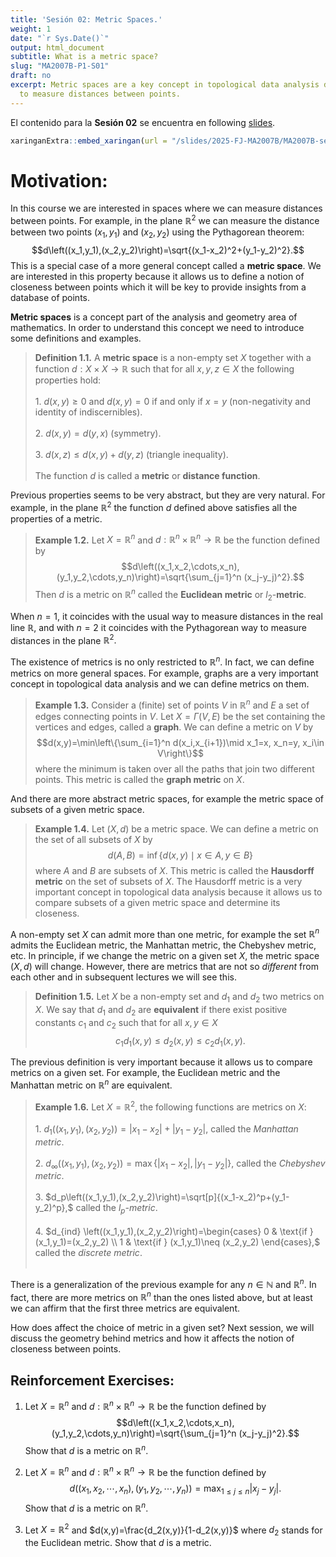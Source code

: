 ```yaml
---
title: 'Sesión 02: Metric Spaces.'
weight: 1
date: "`r Sys.Date()`"
output: html_document
subtitle: What is a metric space?
slug: "MA2007B-P1-S01"
draft: no
excerpt: Metric spaces are a key concept in topological data analysis due to its ability
  to measure distances between points.
---
```


El contenido para la **Sesión 02** se encuentra en following [slides](/slides/2025-FJ-MA2007B/MA2007B-sesion-02).

```r
xaringanExtra::embed_xaringan(url = "/slides/2025-FJ-MA2007B/MA2007B-sesion-02", ratio = "4:3")
```

# Motivation:

In this course we are interested in spaces where we can measure distances between points. For example, in the plane $\mathbb{R}^2$ we can measure the distance between two points $(x_1,y_1)$ and $(x_2,y_2)$ using the Pythagorean theorem: $$d\left((x_1,y_1),(x_2,y_2)\right)=\sqrt{(x_1-x_2)^2+(y_1-y_2)^2}.$$ This is a special case of a more general concept called a **metric space**. We are interested in this property because it allows us to define a notion of closeness between points which it will be key to provide insights from a database of points.

**Metric spaces** is a concept part of the analysis and geometry area of mathematics. In order to understand this concept we need to introduce some definitions and examples.

> **Definition 1.1.** A **metric space** is a non-empty set $X$ together with a function $d:X\times X\to \mathbb{R}$ such that for all $x,y,z\in X$ the following properties hold: <br/><br/>
> 1. $d(x,y)\geq 0$ and $d(x,y)=0$ if and only if $x=y$ (non-negativity and identity of indiscernibles). <br/><br/>
> 2. $d(x,y)=d(y,x)$ (symmetry). <br/><br/>
> 3. $d(x,z)\leq d(x,y)+d(y,z)$ (triangle inequality). <br/><br/>
> The function $d$ is called a **metric** or **distance function**.

Previous properties seems to be very abstract, but they are very natural. For example, in the plane $\mathbb{R}^2$ the function $d$ defined above satisfies all the properties of a metric. 

> **Example 1.2.** Let $X=\mathbb{R}^n$ and $d:\mathbb{R}^n\times \mathbb{R}^n\to \mathbb{R}$ be the function defined by $$d\left((x_1,x_2,\cdots,x_n),(y_1,y_2,\cdots,y_n)\right)=\sqrt{\sum_{j=1}^n (x_j-y_j)^2}.$$ Then $d$ is a metric on $\mathbb{R}^n$ called the **Euclidean metric** or $l_2$-**metric**. 


When $n=1,$ it coincides with the usual way to measure distances in the real line $\mathbb{R},$ and with $n=2$ it coincides with the Pythagorean way to measure distances in the plane $\mathbb{R}^2.$

The existence of metrics is no only restricted to $\mathbb{R}^n.$ In fact, we can define metrics on more general spaces. For example, graphs are a very important concept in topological data analysis and we can define metrics on them.

> **Example 1.3.** Consider a (finite) set of points $V$ in $\mathbb{R}^n$ and $E$ a set of edges connecting points in $V.$ Let $X=\Gamma(V,E)$ be the set containing the vertices and edges, called a **graph**. We can define a metric on $V$ by $$d(x,y)=\min\left\{\sum_{i=1}^n d(x_i,x_{i+1})\mid x_1=x, x_n=y, x_i\in V\right\}$$ where the minimum is taken over all the paths that join two different points. This metric is called the **graph metric** on $X.$

And there are more abstract metric spaces, for example the metric space of subsets of a given metric space. 

> **Example 1.4.** Let $(X,d)$ be a metric space. We can define a metric on the set of all subsets of $X$ by $$d(A,B)=\inf\{d(x,y)\mid x\in A, y\in B\}$$ where $A$ and $B$ are subsets of $X.$ This metric is called the **Hausdorff metric** on the set of subsets of $X.$ The Hausdorff metric is a very important concept in topological data analysis because it allows us to compare subsets of a given metric space and determine its closeness.


A non-empty set $X$ can admit more than one metric, for example the set $\mathbb{R}^n$ admits the Euclidean metric, the Manhattan metric, the Chebyshev metric, etc. In principle, if we change the metric on a given set $X,$ the metric space $(X,d)$ will change. However, there are metrics that are not so _different_ from each other and in subsequent lectures we will see this.

> **Definition 1.5.** Let $X$ be a non-empty set and $d_1$ and $d_2$ two metrics on $X.$ We say that $d_1$ and $d_2$ are **equivalent** if there exist positive constants $c_1$ and $c_2$ such that for all $x,y\in X$ $$c_1d_1(x,y)\leq d_2(x,y)\leq c_2d_1(x,y).$$

The previous definition is very important because it allows us to compare metrics on a given set. For example, the Euclidean metric and the Manhattan metric on $\mathbb{R}^n$ are equivalent.

> **Example 1.6.** Let $X=\mathbb{R}^2,$ the following functions are metrics on $X:$ <br/><br/>
> 1. $d_1\left((x_1,y_1),(x_2,y_2)\right)=|x_1-x_2|+|y_1-y_2|,$ called the _Manhattan metric_. <br/><br/>
> 2. $d_\infty \left((x_1,y_1),(x_2,y_2)\right)=\max\{|x_1-x_2|,|y_1-y_2|\},$ called the _Chebyshev metric_. <br/><br/>
> 3. $d_p\left((x_1,y_1),(x_2,y_2)\right)=\sqrt[p]{(x_1-x_2)^p+(y_1-y_2)^p},$ called the _$l_p$-metric_. <br/><br/>
> 4. $d_{ind} \left((x_1,y_1),(x_2,y_2)\right)=\begin{cases} 0 & \text{if } (x_1,y_1)=(x_2,y_2) \\ 1 & \text{if } (x_1,y_1)\neq (x_2,y_2) \end{cases},$ called the _discrete metric_. <br/><br/>

There is a generalization of the previous example for any $n\in \mathbb{N}$ and $\mathbb{R}^n.$ In fact, there are more metrics on $\mathbb{R}^n$ than the ones listed above, but at least we can affirm that the first three metrics are equivalent. 

How does affect the choice of metric in a given set? Next session, we will discuss the geometry behind metrics and how it affects the notion of closeness between points.

## Reinforcement Exercises:

1. Let $X=\mathbb{R}^n$ and $d:\mathbb{R}^n\times \mathbb{R}^n\to \mathbb{R}$ be the function defined by $$d\left((x_1,x_2,\cdots,x_n),(y_1,y_2,\cdots,y_n)\right)=\sqrt{\sum_{j=1}^n (x_j-y_j)^2}.$$ Show that $d$ is a metric on $\mathbb{R}^n.$

2. Let $X=\mathbb{R}^n$ and $d:\mathbb{R}^n\times \mathbb{R}^n\to \mathbb{R}$ be the function defined by $$d\left((x_1,x_2,\cdots,x_n),(y_1,y_2,\cdots,y_n)\right)=\max_{1\leq j\leq n} |x_j-y_j|.$$ Show that $d$ is a metric on $\mathbb{R}^n.$

3. Let $X=\mathbb{R}^2$ and $d(x,y)=\frac{d_2(x,y)}{1-d_2(x,y)}$ where $d_2$ stands for the Euclidean metric. Show that $d$ is a metric.




